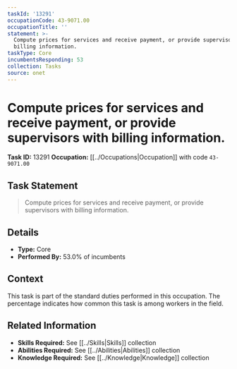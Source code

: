 ```yaml
---
taskId: '13291'
occupationCode: 43-9071.00
occupationTitle: ''
statement: >-
  Compute prices for services and receive payment, or provide supervisors with
  billing information.
taskType: Core
incumbentsResponding: 53
collection: Tasks
source: onet
---
```

# Compute prices for services and receive payment, or provide supervisors with billing information.

**Task ID:** 13291
**Occupation:** [[../Occupations|Occupation]] with code `43-9071.00`

## Task Statement

> Compute prices for services and receive payment, or provide supervisors with billing information.

## Details

- **Type:** Core
- **Performed By:** 53.0% of incumbents

## Context

This task is part of the standard duties performed in this occupation. The percentage indicates how common this task is among workers in the field.

## Related Information

- **Skills Required:** See [[../Skills|Skills]] collection
- **Abilities Required:** See [[../Abilities|Abilities]] collection
- **Knowledge Required:** See [[../Knowledge|Knowledge]] collection
